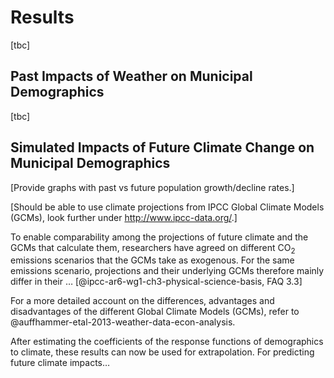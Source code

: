 # Results

\[tbc\]

## Past Impacts of Weather on Municipal Demographics

\[tbc\]

## Simulated Impacts of Future Climate Change on Municipal Demographics

\[Provide graphs with past vs future population growth/decline rates.\]

\[Should be able to use climate projections from IPCC Global Climate Models (GCMs), look further under [http://www.ipcc-data.org/]().\]

To enable comparability among the projections of future climate and the GCMs that calculate them, researchers have agreed on different CO~2~ emissions scenarios that the GCMs take as exogenous.
For the same emissions scenario, projections and their underlying GCMs therefore mainly differ in their ...
[@ipcc-ar6-wg1-ch3-physical-science-basis, FAQ 3.3]

For a more detailed account on the differences, advantages and disadvantages of the different Global Climate Models (GCMs), refer to @auffhammer-etal-2013-weather-data-econ-analysis.

After estimating the coefficients of the response functions of demographics to climate, these results can now be used for extrapolation.
For predicting future climate impacts...
